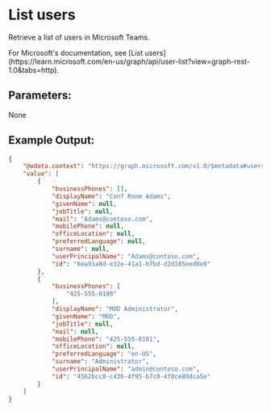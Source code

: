
# List users

Retrieve a list of users in Microsoft Teams.

<Callout type="info">
    For Microsoft's documentation, see [List users](https://learn.microsoft.com/en-us/graph/api/user-list?view=graph-rest-1.0&tabs=http).
</Callout>

## Parameters:
None

## Example Output:

```json
{
    "@odata.context": "https://graph.microsoft.com/v1.0/$metadata#users",
    "value": [
        {
            "businessPhones": [],
            "displayName": "Conf Room Adams",
            "givenName": null,
            "jobTitle": null,
            "mail": "Adams@contoso.com",
            "mobilePhone": null,
            "officeLocation": null,
            "preferredLanguage": null,
            "surname": null,
            "userPrincipalName": "Adams@contoso.com",
            "id": "6ea91a8d-e32e-41a1-b7bd-d2d185eed0e0"
        },
        {
            "businessPhones": [
                "425-555-0100"
            ],
            "displayName": "MOD Administrator",
            "givenName": "MOD",
            "jobTitle": null,
            "mail": null,
            "mobilePhone": "425-555-0101",
            "officeLocation": null,
            "preferredLanguage": "en-US",
            "surname": "Administrator",
            "userPrincipalName": "admin@contoso.com",
            "id": "4562bcc8-c436-4f95-b7c0-4f8ce89dca5e"
        }
    ]
}
